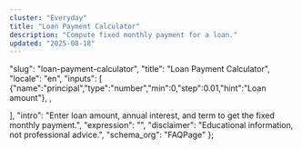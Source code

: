```yaml
---
cluster: "Everyday"
title: "Loan Payment Calculator"
description: "Compute fixed monthly payment for a loan."
updated: "2025-08-18"
---
```



  "slug": "loan-payment-calculator",
  "title": "Loan Payment Calculator",
  "locale": "en",
  "inputs": [
    {"name":"principal","type":"number","min":0,"step":0.01,"hint":"Loan amount"},
    ,
    
  ],
  "intro": "Enter loan amount, annual interest, and term to get the fixed monthly payment.",
  "expression": "", 
  "disclaimer": "Educational information, not professional advice.",
  "schema_org": "FAQPage"
};

<BaseLayout title={schema.title} description={schema.description}>
  <Calculator schema={schema} />
</BaseLayout>
